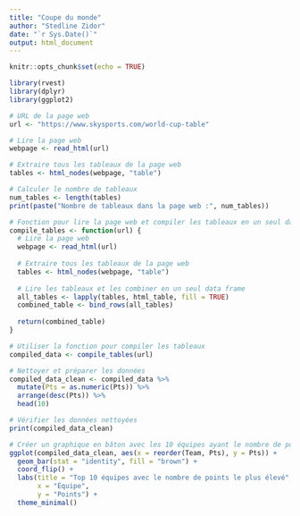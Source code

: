 ---
title: "Coupe du monde"
author: "Stedline Zidor"
date: "`r Sys.Date()`"
output: html_document
---

```{r setup, include=FALSE}
knitr::opts_chunk$set(echo = TRUE)

library(rvest)
library(dplyr)
library(ggplot2)

# URL de la page web
url <- "https://www.skysports.com/world-cup-table"

# Lire la page web
webpage <- read_html(url)

# Extraire tous les tableaux de la page web
tables <- html_nodes(webpage, "table")

# Calculer le nombre de tableaux
num_tables <- length(tables)
print(paste("Nombre de tableaux dans la page web :", num_tables))

# Fonction pour lire la page web et compiler les tableaux en un seul data frame
compile_tables <- function(url) {
  # Lire la page web
  webpage <- read_html(url)
  
  # Extraire tous les tableaux de la page web
  tables <- html_nodes(webpage, "table")
  
  # Lire les tableaux et les combiner en un seul data frame
  all_tables <- lapply(tables, html_table, fill = TRUE)
  combined_table <- bind_rows(all_tables)
  
  return(combined_table)
}

# Utiliser la fonction pour compiler les tableaux
compiled_data <- compile_tables(url)

# Nettoyer et préparer les données
compiled_data_clean <- compiled_data %>%
  mutate(Pts = as.numeric(Pts)) %>%
  arrange(desc(Pts)) %>%
  head(10)

# Vérifier les données nettoyées
print(compiled_data_clean)

# Créer un graphique en bâton avec les 10 équipes ayant le nombre de points le plus élevé
ggplot(compiled_data_clean, aes(x = reorder(Team, Pts), y = Pts)) +
  geom_bar(stat = "identity", fill = "brown") +
  coord_flip() +
  labs(title = "Top 10 équipes avec le nombre de points le plus élevé",
       x = "Équipe",
       y = "Points") +
  theme_minimal()
```




